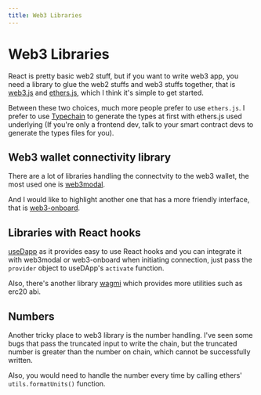 ```yaml
---
title: Web3 Libraries
---
```


# Web3 Libraries

React is pretty basic web2 stuff, but if you want to write web3 app, you need a
library to glue the web2 stuffs and web3 stuffs together, that is
[web3.js](https://github.com/web3/web3.js) and
[ethers.js](https://github.com/ethers-io/ethers.js/), which I think it's simple
to get started.

Between these two choices, much more people prefer to use `ethers.js`. I prefer
to use [Typechain](https://github.com/dethcrypto/TypeChain) to generate the
types at first with ethers.js used underlying (If you're only a frontend dev,
talk to your smart contract devs to generate the types files for you).

## Web3 wallet connectivity library

There are a lot of libraries handling the connectvity to the web3 wallet, the
most used one is [web3modal](https://web3modal.com/).

And I would like to highlight another one that has a more friendly interface,
that is [web3-onboard](https://onboard.blocknative.com/).

## Libraries with React hooks

[useDapp](https://github.com/TrueFiEng/useDApp) as it provides easy to use React
hooks and you can integrate it with web3modal or web3-onboard when initiating
connection, just pass the `provider` object to useDApp's `activate` function.

Also, there's another library [wagmi](https://wagmi.sh/) which provides more
utilities such as erc20 abi.

## Numbers

Another tricky place to web3 library is the number handling. I've seen some bugs
that pass the truncated input to write the chain, but the truncated number is
greater than the number on chain, which cannot be successfully written.

Also, you would need to handle the number every time by calling ethers'
`utils.formatUnits()` function.
